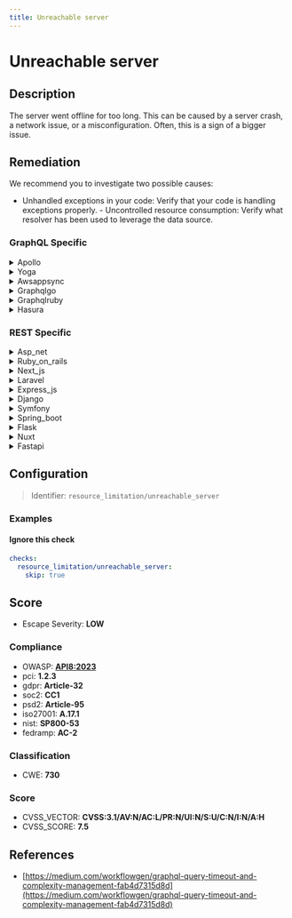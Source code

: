 ```yaml
---
title: Unreachable server
---
```


# Unreachable server

## Description

The server went offline for too long. This can be caused by a server crash, a network issue, or a misconfiguration.
Often, this is a sign of a bigger issue.


## Remediation

We recommend you to investigate two possible causes:
- Unhandled exceptions in your code: Verify that your code is handling exceptions properly. - Uncontrolled resource consumption: Verify what resolver has been used to leverage the data source.



### GraphQL Specific

<details>
    <summary>Apollo</summary>

For an unreachable server in the Apollo framework engine, ensure that the server is running and accessible. Check network configurations, firewall settings, and confirm that the server's URL is correct. Additionally, verify that the Apollo server is properly configured to listen on the correct port and that any environment variables or configurations required for the server to function are set correctly.

</details>

<details>
    <summary>Yoga</summary>

To address an unreachable server issue within the Yoga framework engine, ensure that the server address is correct and the network connection is stable. Verify firewall settings and server configuration to allow incoming connections on the appropriate port. Additionally, check for any recent updates or changes in the Yoga framework that might require adjustments in the server setup.

</details>

<details>
    <summary>Awsappsync</summary>

To address an unreachable server issue in the AWS AppSync framework, ensure that your VPC configuration allows for outbound internet access if your GraphQL endpoint is outside the VPC. Check security groups and network ACLs for proper inbound and outbound rules. Verify that the AppSync service role has the necessary permissions. Additionally, confirm that the endpoint URL is correct and the server is running. If the issue persists, enable AWS CloudTrail and AppSync logging to diagnose the connectivity problem.

</details>

<details>
    <summary>Graphqlgo</summary>

To address an unreachable server issue in a GraphQL Go framework engine, ensure that the server is running and accessible. Check network configurations, firewall settings, and confirm that the correct port is open and listening. Verify that the GraphQL service is properly configured and that any dependent services or databases are also online. If the problem persists, consult the server logs for more detailed error messages that can help identify the root cause of the connectivity issue.

</details>

<details>
    <summary>Graphqlruby</summary>

For an unreachable server issue in a GraphQL Ruby framework engine, ensure that the server is running and accessible. Check the network connectivity, firewall settings, and confirm that the correct port is open and listening. Review the server logs for any errors and address them accordingly. If the issue persists, consider restarting the server or the service hosting the GraphQL endpoint.

</details>

<details>
    <summary>Hasura</summary>

To address an unreachable Hasura engine server, ensure that the server is running and accessible. Check the network connectivity, firewall settings, and confirm that the Hasura GraphQL engine's endpoint URL is correct. Additionally, verify that the appropriate ports are open and that the server's host is not experiencing any downtime. If you're using Docker or Kubernetes, ensure that the containers or pods are healthy and that the service is properly exposed. Consult the Hasura logs for any error messages that could provide further insight into the issue.

</details>


### REST Specific

<details>
    <summary>Asp_net</summary>

Check the server's connectivity, ensure the ASP.NET framework is properly installed and updated, review the event logs for errors, and verify the web.config file for any misconfigurations. If necessary, restart the server and the application pool associated with the ASP.NET application.

</details>

<details>
    <summary>Ruby_on_rails</summary>

In a Ruby on Rails application, ensure that the server is properly configured and monitor the logs for any exceptions or errors. Set up automatic restarts with a tool like systemd or use a process manager such as Capistrano for deployment. Implement health checks and use a monitoring service to alert you when the server becomes unreachable. Check network configurations and firewall rules to ensure they are not blocking traffic to the server.

</details>

<details>
    <summary>Next_js</summary>

Check the server logs for any error messages that can indicate the cause of the crash. Ensure the server hardware is functioning correctly. Verify network connectivity and DNS configurations. Review recent changes to the server's configuration files for any errors. If the issue persists, consider rolling back to a previous stable configuration or contacting your hosting provider for further assistance.

</details>

<details>
    <summary>Laravel</summary>

Check the Laravel logs in 'storage/logs/' for specific error messages. Ensure the server is running and the network connection is stable. Verify the .env configuration for correctness, and if necessary, reboot the server or restart the web service. Consider setting up a monitoring system to alert on server downtime.

</details>

<details>
    <summary>Express_js</summary>

Check the server's power and network connections. Verify the server's hardware and software health. Review the server logs for any error messages that occurred before the server became unreachable. Ensure the Express.js application is running and listening on the correct port. Check for any recent changes in the code or configurations that might have caused the issue. If a crash is suspected, investigate the root cause, and apply necessary patches or updates. Implement monitoring tools to alert on server unavailability in the future.

</details>

<details>
    <summary>Django</summary>

Check the Django server logs for any exceptions or error messages that could indicate the cause of the crash. Verify the network connectivity and ensure the server configuration files are correct. If necessary, restart the Django service and monitor the system for stability.

</details>

<details>
    <summary>Symfony</summary>

Check the Symfony server logs for any exceptions or errors that could indicate the cause of the downtime. Ensure that the server's hardware resources are sufficient and that the network configuration is correct. Verify that the Symfony environment is properly configured, and all dependencies are up to date. If a crash is suspected, investigate the possibility of memory leaks or other resource exhaustion issues. In case of a suspected network issue, check the firewall settings and connectivity between the server and its clients. If a misconfiguration is to blame, review the Symfony configuration files for any incorrect settings. Implement monitoring tools to alert on server health and performance metrics to detect future issues proactively.

</details>

<details>
    <summary>Spring_boot</summary>

For a Spring Boot application, first ensure the server instance is running. If it's down, restart the service. Check the application logs for exceptions or errors that might indicate the cause of the crash, such as out of memory errors or database connection issues. Verify network configurations and firewall rules to ensure the server is reachable. If a misconfiguration is suspected, review the application.properties or application.yml files for any incorrect settings. Additionally, implement health checks and monitoring to detect and alert on future outages promptly.

</details>

<details>
    <summary>Flask</summary>

Check the server logs for any exceptions or errors that could indicate the cause of the crash. Verify network connectivity and firewall settings to ensure the server is reachable. Review the Flask application's configuration for any incorrect settings. If necessary, restart the server and monitor its stability.

</details>

<details>
    <summary>Nuxt</summary>

Check the server logs for any exceptions or errors that could indicate the cause of the crash. Verify network connectivity and ensure that the server's IP address is correctly configured. If using a cloud service, check for any service outages. Review Nuxt.js configuration files for any incorrect settings that might prevent the server from starting. If necessary, restart the server or deploy a new instance.

</details>

<details>
    <summary>Fastapi</summary>

Check the server logs for any exceptions or errors that could indicate the cause of the crash. Verify network connectivity and firewall settings to ensure the server is reachable. Review the FastAPI application's configuration for any incorrect settings. If necessary, restart the server and monitor its performance to prevent future outages.

</details>

## Configuration

> Identifier: `resource_limitation/unreachable_server`



### Examples



#### Ignore this check

```yaml
checks:
  resource_limitation/unreachable_server:
    skip: true
```




## Score

- Escape Severity: **<span className="low-severity">LOW</span>**

### Compliance

- OWASP: **[API8:2023](https://github.com/OWASP/API-Security/blob/master/editions/2023/en/0xa8-security-misconfiguration.md)**
- pci: **1.2.3**
- gdpr: **Article-32**
- soc2: **CC1**
- psd2: **Article-95**
- iso27001: **A.17.1**
- nist: **SP800-53**
- fedramp: **AC-2**

### Classification

- CWE: **730**




### Score

- CVSS_VECTOR: **CVSS:3.1/AV:N/AC:L/PR:N/UI:N/S:U/C:N/I:N/A:H**
- CVSS_SCORE: **7.5**

## References

- [https://medium.com/workflowgen/graphql-query-timeout-and-complexity-management-fab4d7315d8d](https://medium.com/workflowgen/graphql-query-timeout-and-complexity-management-fab4d7315d8d)
  